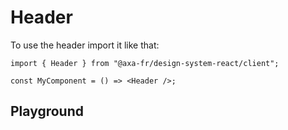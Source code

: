 
<Meta of={HeaderStories} name="Header Client" />

# Header

To use the header import it like that:

```tsx title="test.js"
import { Header } from "@axa-fr/design-system-react/client";

const MyComponent = () => <Header />;
```

## Playground

<Canvas of={HeaderStories.Playground} />

<Controls story="Header" />
